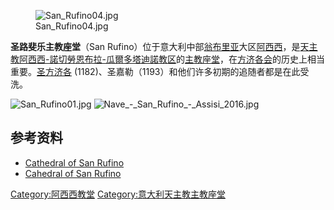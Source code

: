 [[File:San_Rufino04.jpg|thumb]]

'''圣路斐乐主教座堂'''（San Rufino）位于意大利中部[[翁布里亚|翁布里亚]]大区[[阿西西|阿西西]]，是[[天主教阿西西-諾切勞恩布拉-瓜爾多塔迪諾教区|天主教阿西西-諾切勞恩布拉-瓜爾多塔迪諾教区]]的[[主教座堂|主教座堂]]，在[[方济各会|方济各会]]的历史上相当重要。[[圣方济各|圣方济各]] (1182)、圣嘉勒（1193）和他们许多初期的追随者都是在此受洗。

[[File:San_Rufino01.jpg|thumb]]
[[File:Nave_-_San_Rufino_-_Assisi_2016.jpg|thumb]]

== 参考资料 ==
* [https://web.archive.org/web/20051216021605/http://www.umbria.org/assisi/assisieng/SRufino.htm Cathedral of San Rufino]
* [http://www.sanfrancescoassisi.org/index.php?dir=assisi&subdir=monumenti&lang=eng&url=sanrufi.htm Cahedral of San Rufino]{{Wayback|url=http://www.sanfrancescoassisi.org/index.php?dir=assisi&subdir=monumenti&lang=eng&url=sanrufi.htm |date=20051214083905 }}

{{Landmarks of Umbria}}
{{coord|43|04|13|N|12|37|03|E|region:IT-PG_type:landmark_source:dewiki|display=title}}

{{Authority control}}
[[Category:阿西西教堂|Category:阿西西教堂]]
[[Category:意大利天主教主教座堂|Category:意大利天主教主教座堂]]